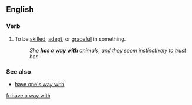 ==English==

===Verb===
{{head|en|verb|head=[[have]] [[a]] [[way]] [[with]]}}

# {{context|idiomatic|lang=en}} To be [[skilled]], [[adept]], or [[graceful]] in something.
#: ''She '''has a way with''' animals, and they seem instinctively to trust her.''

===See also===
* [[have one's way with]]

[[fr:have a way with]]
